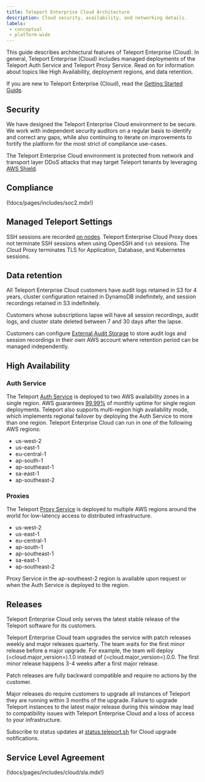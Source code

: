 ```yaml
---
title: Teleport Enterprise Cloud Architecture
description: Cloud security, availability, and networking details.
labels:
 - conceptual
 - platform-wide
---
```


This guide describes architectural features of Teleport Enterprise (Cloud). In
general, Teleport Enterprise (Cloud) includes managed deployments of the
Teleport Auth Service and Teleport Proxy Service. Read on for information about
topics like High Availability, deployment regions, and data retention.

If you are new to Teleport Enterprise (Cloud), read the [Getting Started
Guide](../../get-started.mdx).

## Security

We have designed the Teleport Enterprise Cloud environment to be secure. We work with independent
security auditors on a regular basis to identify and correct any gaps, while also
continuing to iterate on improvements to fortify the platform for the most strict of
compliance use-cases.

The Teleport Enterprise Cloud environment is protected from network and transport layer DDoS attacks
that may target Teleport tenants by leveraging [AWS Shield](https://aws.amazon.com/shield/).

## Compliance

(!docs/pages/includes/soc2.mdx!)

## Managed Teleport Settings

SSH sessions are recorded [on nodes](agents.mdx).
Teleport Enterprise Cloud Proxy does not terminate SSH sessions when using OpenSSH and `tsh` sessions.
The Cloud Proxy terminates TLS for Application, Database, and Kubernetes sessions.

## Data retention
All Teleport Enterprise Cloud customers have audit logs retained in S3 for 4 years, cluster
configuration retained in DynamoDB indefinitely, and session recordings retained in S3 indefinitely.

Customers whose subscriptions lapse will have all session recordings, audit logs, and
cluster state deleted between 7 and 30 days after the lapse.

Customers can configure [External Audit Storage](../../zero-trust-access/management/external-audit-storage.mdx) to store audit logs and session recordings in their
own AWS account where retention period can be managed independently.

## High Availability

### Auth Service
The Teleport [Auth Service](architecture.mdx#teleport-auth-service) is deployed to two AWS availability zones in a single region.
AWS guarantees [99.99%](https://aws.amazon.com/compute/sla/) of monthly uptime for single region deployments.
Teleport also supports multi-region high availability mode, which implements regional failover by deploying
the Auth Service to more than one region.
Teleport Enterprise Cloud can run in one of the following AWS regions:

- us-west-2
- us-east-1
- eu-central-1
- ap-south-1
- ap-southeast-1
- sa-east-1
- ap-southeast-2

### Proxies
The Teleport [Proxy Service](proxy.mdx) is deployed to multiple AWS regions around the world for low-latency access to distributed infrastructure.

- us-west-2
- us-east-1
- eu-central-1
- ap-south-1
- ap-southeast-1
- sa-east-1
- ap-southeast-2

<Admonition type="note">
  Proxy Service in the ap-southeast-2 region is available upon request or when the Auth Service is deployed to the region.
</Admonition>

## Releases

Teleport Enterprise Cloud only serves the latest stable release of the Teleport software
for its customers.

Teleport Enterprise Cloud team upgrades the service with patch releases weekly and major
releases quarterly. The team waits for the first minor release before a major
upgrade. For example, the team will deploy (=cloud.major_version=).1.0
instead of (=cloud.major_version=).0.0. The first minor release happens 3-4
weeks after a first major release.

Patch releases are fully backward compatible and require no actions by the
customer.

Major releases do require customers to upgrade all instances of Teleport they
are running within 3 months of the upgrade. Failure to upgrade Teleport instances to the
latest major release during this window may lead to compatibility issues with
Teleport Enterprise Cloud and a loss of access to your infrastructure.

Subscribe to status updates at
[status.teleport.sh](https://status.teleport.sh/) for Cloud upgrade
notifications.

## Service Level Agreement

(!docs/pages/includes/cloud/sla.mdx!)
